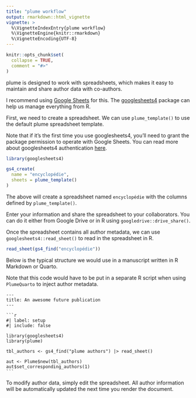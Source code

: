 ```yaml
---
title: "plume workflow"
output: rmarkdown::html_vignette
vignette: >
  %\VignetteIndexEntry{plume workflow}
  %\VignetteEngine{knitr::rmarkdown}
  %\VignetteEncoding{UTF-8}
---
```


```r
knitr::opts_chunk$set(
  collapse = TRUE,
  comment = "#>"
)
```

plume is designed to work with spreadsheets, which makes it easy to maintain and share author data with co-authors.

I recommend using [Google Sheets](https://docs.google.com/spreadsheets/) for this. The [googlesheets4](https://googlesheets4.tidyverse.org) package can help us manage everything from R.

First, we need to create a spreadsheet. We can use `plume_template()` to use the default plume spreadsheet template.

Note that if it's the first time you use googlesheets4, you'll need to grant the package permission to operate with Google Sheets. You can read more about googlesheets4 authentication [here](https://googlesheets4.tidyverse.org/reference/gs4_auth.html).

```r
library(googlesheets4)

gs4_create(
  name = "encyclopédie",
  sheets = plume_template()
)
```

The above will create a spreadsheet named `encyclopédie` with the columns defined by `plume_template()`.

Enter your information and share the spreadsheet to your collaborators. You can do it either from Google Drive or in R using `googledrive::drive_share()`.

Once the spreadsheet contains all author metadata, we can use `googlesheets4::read_sheet()` to read in the spreadsheet in R.

```r
read_sheet(gs4_find("encyclopédie"))
```

Below is the typical structure we would use in a manuscript written in R Markdown or Quarto.

Note that this code would have to be put in a separate R script when using `PlumeQuarto` to inject author metadata.

````verbatim
---
title: An awesome future publication
---
  
```r
#| label: setup
#| include: false

library(googlesheets4)
library(plume)

tbl_authors <- gs4_find("plume authors") |> read_sheet()

aut <- Plume$new(tbl_authors)
aut$set_corresponding_authors(1)
```
````

To modify author data, simply edit the spreadsheet. All author information will be automatically updated the next time you render the document.
